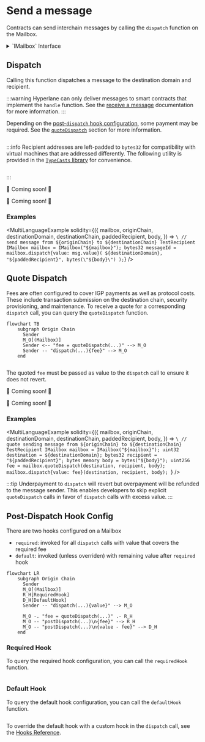 


# Send a message

Contracts can send interchain messages by calling the `dispatch` function on the Mailbox.

<SimpleMessagingDiagram/>

<details>
<summary>`IMailbox` Interface</summary>

<Tabs groupId="lang">
<TabItem value="sol" label="Solidity">

```solidity file=<rootDir>/node_modules/@hyperlane-xyz/core/contracts/interfaces/IMailbox.sol
```

</TabItem>
</Tabs>
</details>

## Dispatch

Calling this function dispatches a message to the destination domain and recipient.

:::warning
Hyperlane can only deliver messages to smart contracts that implement the `handle` function. See the [receive a message](./receive.mdx) documentation for more information.
:::

Depending on the [post-`dispatch` hook configuration](##post-dispatch-hook-config), some payment may be required. See the [`quoteDispatch`](#Quote-Dispatch) section for more information.

<Tabs groupId="lang">
<TabItem value="sol" label="Solidity">

```solidity file=<rootDir>/node_modules/@hyperlane-xyz/core/contracts/interfaces/IMailbox.sol#L59-L63

```

:::info
Recipient addresses are left-padded to `bytes32` for compatibility with virtual machines that are addressed differently. The following utility is provided in the [`TypeCasts` library](../libraries/typecasts.mdx) for convenience.

```solidity file=<rootDir>/node_modules/@hyperlane-xyz/core/contracts/libs/TypeCasts.sol#L5-L8

```

:::

</TabItem>
<TabItem value="cw" label="CosmWasm">

🚧 Coming soon! 🚧

</TabItem>
<TabItem value="sl" label="Sealevel">

🚧 Coming soon! 🚧

</TabItem>
</Tabs>

### Examples

<MultiLanguageExample
  solidity={({
    mailbox,
    originChain,
    destinationDomain,
    destinationChain,
    paddedRecipient,
    body,
  }) => `\
// send message from ${originChain} to ${destinationChain} TestRecipient
IMailbox mailbox = IMailbox("${mailbox}");
bytes32 messageId = mailbox.dispatch{value: msg.value}(
  ${destinationDomain},
  "${paddedRecipient}",
  bytes(\"${body}\")
);`}
/>

## Quote Dispatch

Fees are often configured to cover IGP payments as well as protocol costs. These include transaction submission on the destination chain, security provisioning, and maintenance. To receive a quote for a corresponding `dispatch` call, you can query the `quoteDispatch` function.

```mermaid
flowchart TB
    subgraph Origin Chain
      Sender
      M_O[(Mailbox)]
      Sender <-- "fee = quoteDispatch(...)" --> M_O
      Sender -- "dispatch(...){fee}" --> M_O
    end
```

<Tabs groupId="lang">
<TabItem value="sol" label="Solidity">

```solidity file=<rootDir>/node_modules/@hyperlane-xyz/core/contracts/Mailbox.sol#L149-L153
```

The quoted `fee` must be passed as value to the `dispatch` call to ensure it does not revert.

</TabItem>
<TabItem value="cw" label="CosmWasm">

🚧 Coming soon! 🚧

</TabItem>
<TabItem value="sl" label="Sealevel">

🚧 Coming soon! 🚧

</TabItem>
</Tabs>

### Examples

<MultiLanguageExample
  solidity={({
    mailbox,
    originChain,
    destinationDomain,
    destinationChain,
    paddedRecipient,
    body,
  }) => `\
// quote sending message from ${originChain} to ${destinationChain} TestRecipient
IMailbox mailbox = IMailbox("${mailbox}");
uint32 destination = ${destinationDomain};
bytes32 recipient = "${paddedRecipient}";
bytes memory body = bytes("${body}");
uint256 fee = mailbox.quoteDispatch(destination, recipient, body);
mailbox.dispatch{value: fee}(destination, recipient, body);
`}
/>

:::tip
Underpayment to `dispatch` will revert but overpayment will be refunded to the message sender. This enables developers to skip explicit `quoteDispatch` calls in favor of `dispatch` calls with excess value.
:::

## Post-Dispatch Hook Config

There are two hooks configured on a Mailbox

- `required`: invoked for all `dispatch` calls with value that covers the required fee
- `default`: invoked (unless overriden) with remaining value after `required` hook

```mermaid
flowchart LR
    subgraph Origin Chain
      Sender
      M_O[(Mailbox)]
      R_H[RequiredHook]
      D_H[DefaultHook]
      Sender -- "dispatch(...){value}" --> M_O

      M_O -. "fee = quoteDispatch(...)" .- R_H
      M_O -- "postDispatch(...)\n{fee}" --> R_H
      M_O -- "postDispatch(...)\n{value - fee}" --> D_H
    end
```

### Required Hook

To query the required hook configuration, you can call the `requiredHook` function.

<Tabs groupId="lang">
<TabItem value="sol" label="Solidity">

```solidity file=<rootDir>/node_modules/@hyperlane-xyz/core/contracts/interfaces/IMailbox.sol#L55

```

</TabItem>
</Tabs>

### Default Hook

To query the default hook configuration, you can call the `defaultHook` function.

<Tabs groupId="lang">
<TabItem value="sol" label="Solidity">

```solidity file=<rootDir>/node_modules/@hyperlane-xyz/core/contracts/interfaces/IMailbox.sol#L53

```

</TabItem>
</Tabs>

To override the default hook with a custom hook in the `dispatch` call, see the [Hooks Reference](../hooks/overview.mdx).
